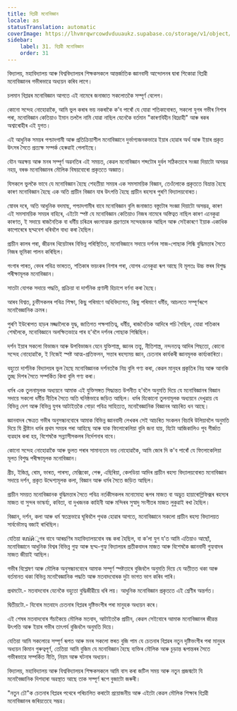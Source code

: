 ```yaml
---
title: বিপ্লৱী মনোবিজ্ঞান
locale: as
statusTranslation: automatic
coverImage: https://lhvmrqwrcowdvduuaukz.supabase.co/storage/v1/object/public/strapi-uploads/small_cover-educacion-fundamental.webp-2d51a7828a2b1309555be27f7e2a61a0.webp
sidebar:
    label: 31. বিপ্লৱী মনোবিজ্ঞান
    order: 31
---
```

বিদ্যালয়, মহাবিদ্যালয় আৰু বিশ্ববিদ্যালয়ৰ শিক্ষকসকলে আন্তৰ্জাতিক জ্ঞানবাদী আন্দোলনৰ দ্বাৰা শিকোৱা বিপ্লৱী মনোবিজ্ঞানৰ গভীৰভাৱে অধ্যয়ন কৰিব লাগে।

চলমান বিপ্লৱৰ মনোবিজ্ঞান আগতে এই নামেৰে জনাজাত সকলোতকৈ সম্পূৰ্ণ বেলেগ।

কোনো সন্দেহ নোহোৱাকৈ, আমি ভুল কৰাৰ ভয় নকৰাকৈ ক’ব পাৰোঁ যে যোৱা শতিকাবোৰত, সকলো যুগৰ গভীৰ নিশাৰ পৰা, মনোবিজ্ঞান কেতিয়াও ইমান তললৈ নামি যোৱা নাছিল যেনেকৈ বৰ্তমান "কাৰণবিহীন বিদ্ৰোহী" আৰু ৰকৰ অশ্বাৰোহীৰ এই যুগত।

এই আধুনিক সময়ৰ পশ্চাদগামী আৰু প্ৰতিক্ৰিয়াশীল মনোবিজ্ঞানে দুৰ্ভাগ্যজনকভাৱে ইয়াৰ হোৱাৰ অৰ্থ আৰু ইয়াৰ প্ৰকৃত উৎসৰ সৈতে প্ৰত্যক্ষ সম্পৰ্ক হেৰুৱাই পেলাইছে।

যৌন অৱক্ষয় আৰু মনৰ সম্পূৰ্ণ অৱনতিৰ এই সময়ত, কেৱল মনোবিজ্ঞান শব্দটোৰ দুৰ্বল সঠিকতাৰে সংজ্ঞা দিয়াটো অসম্ভৱ নহয়, বৰঞ্চ মনোবিজ্ঞানৰ মৌলিক বিষয়বোৰো প্ৰকৃততে অজ্ঞাত।

যিসকলে ভুলকৈ ভাবে যে মনোবিজ্ঞান হৈছে শেহতীয়া সময়ৰ এক সমসাময়িক বিজ্ঞান, তেওঁলোকে প্ৰকৃততে বিভ্ৰান্ত হৈছে কাৰণ মনোবিজ্ঞান হৈছে এক অতি প্ৰাচীন বিজ্ঞান যাৰ উৎপত্তি হৈছে প্ৰাচীন ৰহস্যৰ পুৰণি বিদ্যালয়বোৰত।

স্নোবৰ দৰে, অতি আধুনিক বদমাছ, পশ্চাদগামীৰ বাবে মনোবিজ্ঞান বুলি জনাজাত বস্তুটোৰ সংজ্ঞা দিয়াটো অসম্ভৱ, কাৰণ এই সমসাময়িক সময়ৰ বাহিৰে, এইটো স্পষ্ট যে মনোবিজ্ঞান কেতিয়াও নিজৰ নামেৰে অস্তিত্বত নাছিল কাৰণ এনেকুৱা কাৰণত, ই সদায়ে ৰাজনৈতিক বা ধৰ্মীয় চৰিত্ৰৰ ধ্বংসাত্মক প্ৰৱণতাৰ সন্দেহজনক আছিল আৰু সেইকাৰণে ইয়াক একাধিক কাপোৰেৰে ছদ্মবেশ ধৰিবলৈ বাধ্য কৰা হৈছিল।

প্ৰাচীন কালৰ পৰা, জীৱনৰ থিয়েটাৰৰ বিভিন্ন পৰিস্থিতিত, মনোবিজ্ঞানে সদায়ে দৰ্শনৰ সাজ-পোছাক পিন্ধি বুদ্ধিমত্তাৰ সৈতে নিজৰ ভূমিকা পালন কৰিছিল।

গংগাৰ পাৰত, বেদৰ পবিত্ৰ ভাৰতত, শতিকাৰ ভয়ংকৰ নিশাৰ পৰা, যোগৰ এনেকুৱা ৰূপ আছে যি মূলতঃ উচ্চ স্তৰৰ বিশুদ্ধ পৰীক্ষামূলক মনোবিজ্ঞান।

সাতটা যোগক সদায়ে পদ্ধতি, প্ৰক্ৰিয়া বা দাৰ্শনিক প্ৰণালী হিচাপে বৰ্ণনা কৰা হৈছে।

আৰব বিশ্বত, চুফীসকলৰ পবিত্ৰ শিক্ষা, কিছু পৰিমাণে অধিবিদ্যাগত, কিছু পৰিমাণে ধৰ্মীয়, আচলতে সম্পূৰ্ণৰূপে মনোবৈজ্ঞানিক ক্ৰমৰ।

পুৰণি ইউৰোপত হাড়ৰ মজ্জালৈকে যুদ্ধ, জাতিগত পক্ষপাতিত্ব, ধৰ্মীয়, ৰাজনৈতিক আদিৰে পচি গৈছিল, যোৱা শতিকাৰ শেষলৈকে, মনোবিজ্ঞানে অলক্ষিতভাৱে পাৰ হ'বলৈ দৰ্শনৰ পোছাক পিন্ধিছিল।

দৰ্শন ইয়াৰ সকলো বিভাজন আৰু উপবিভাজন যেনে যুক্তিশাস্ত্র, জ্ঞানৰ তত্ত্ব, নীতিশাস্ত্ৰ, নন্দনতত্ব আদিৰ পিছতো, কোনো সন্দেহ নোহোৱাকৈ, ই নিজেই স্পষ্ট আত্ম-প্ৰতিফলন, সত্তাৰ ৰহস্যময় জ্ঞান, চেতনাৰ কাৰ্যকৰী জ্ঞানমূলক কাৰ্য্যকাৰিতা।

বহুতো দাৰ্শনিক বিদ্যালয়ৰ ভুল হৈছে মনোবিজ্ঞানক দৰ্শনতকৈ নিম্ন বুলি গণ্য কৰা, কেৱল মানুহৰ প্ৰকৃতিৰ নিম্ন আৰু আনকি তুচ্ছ দিশৰ সৈতে সম্পৰ্কিত কিবা বুলি গণ্য কৰা।

ধৰ্মৰ এক তুলনামূলক অধ্যয়নে আমাক এই যুক্তিসঙ্গত সিদ্ধান্তত উপনীত হ'বলৈ অনুমতি দিয়ে যে মনোবিজ্ঞানৰ বিজ্ঞান সদায়ে সকলো ধৰ্মীয় নীতিৰ সৈতে অতি ঘনিষ্ঠভাৱে জড়িত আছিল। ধৰ্মৰ যিকোনো তুলনামূলক অধ্যয়নে দেখুৱায় যে বিভিন্ন দেশ আৰু বিভিন্ন যুগৰ আটাইতকৈ গোড়া পবিত্ৰ সাহিত্যত, মনোবৈজ্ঞানিক বিজ্ঞানৰ আচৰিত ধন আছে।

জ্ঞানবাদৰ ক্ষেত্ৰত গভীৰ অনুসন্ধানবোৰে আমাক বিভিন্ন জ্ঞানবাদী লেখকৰ সেই আচৰিত সংকলন বিচাৰি উলিয়াবলৈ অনুমতি দিয়ে যি খ্ৰীষ্টান ধৰ্মৰ প্ৰথম সময়ৰ পৰা আহিছে আৰু যাক ফিলোকেলিয়া বুলি জনা যায়, যিটো আজিকালিও পূব গীৰ্জাত ব্যৱহাৰ কৰা হয়, বিশেষকৈ সন্ন্যাসীসকলৰ নিৰ্দেশনাৰ বাবে।

কোনো সন্দেহ নোহোৱাকৈ আৰু ভুলত পৰাৰ সামান্যতম ভয় নোহোৱাকৈ, আমি জোৰ দি ক'ব পাৰোঁ যে ফিলোকেলিয়া মূলত বিশুদ্ধ পৰীক্ষামূলক মনোবিজ্ঞান।

গ্ৰীচ, ইজিপ্ত, ৰোম, ভাৰত, পাৰস্য, মেক্সিকো, পেৰু, এছিৰিয়া, কেলডিয়া আদিৰ প্ৰাচীন ৰহস্য বিদ্যালয়বোৰত মনোবিজ্ঞান সদায়ে দৰ্শন, প্ৰকৃত উদ্দেশ্যমূলক কলা, বিজ্ঞান আৰু ধৰ্মৰ সৈতে জড়িত আছিল।

প্ৰাচীন সময়ত মনোবিজ্ঞানক বুদ্ধিমত্তাৰ সৈতে পবিত্ৰ নৰ্তকীসকলৰ মনোমোহা ৰূপৰ মাজত বা অদ্ভুত হায়াৰোগ্লিফিক্সৰ ৰহস্যৰ মাজত বা সুন্দৰ ভাস্কৰ্য্য, কবিতা, বা দুখজনক কাহিনী আৰু মন্দিৰৰ সুস্বাদু সংগীতৰ মাজত লুকুৱাই ৰখা হৈছিল।

বিজ্ঞান, দৰ্শন, কলা আৰু ধৰ্ম স্বতন্ত্ৰভাৱে ঘূৰিবলৈ পৃথক হোৱাৰ আগতে, মনোবিজ্ঞানে সকলো প্ৰাচীন ৰহস্য বিদ্যালয়ত সাৰ্বভৌমত্ব বজাই ৰাখিছিল।

যেতিয়া কлійুগৰ বাবে আৰম্ভণিৰ মহাবিদ্যালয়বোৰ বন্ধ কৰা হৈছিল, বা ক’লা যুগ য'ত আমি এতিয়াও আছোঁ, মনোবিজ্ঞানে আধুনিক বিশ্বৰ বিভিন্ন গুহ্য আৰু ছদ্ম-গুহ্য বিদ্যালয়ৰ প্ৰতীকবাদৰ মাজত আৰু বিশেষকৈ জ্ঞানবাদী গুহ্যবাদৰ মাজত জীয়াই আছিল।

গভীৰ বিশ্লেষণ আৰু মৌলিক অনুসন্ধানবোৰে আমাক সম্পূৰ্ণ স্পষ্টতাৰে বুজিবলৈ অনুমতি দিয়ে যে অতীতত থকা আৰু বৰ্তমানত থকা বিভিন্ন মনোবৈজ্ঞানিক পদ্ধতি আৰু মতবাদবোৰক দুটা ভাগত ভাগ কৰিব পাৰি।

প্ৰথমটো.- মতবাদবোৰ যেনেকৈ বহুতো বুদ্ধিজীৱীয়ে ধৰি লয়। আধুনিক মনোবিজ্ঞান প্ৰকৃততে এই শ্ৰেণীৰ অন্তৰ্গত।

দ্বিতীয়টো.- যিবোৰ মতবাদে চেতনাৰ বিপ্লৱৰ দৃষ্টিভংগীৰ পৰা মানুহক অধ্যয়ন কৰে।

এই শেষৰ মতবাদবোৰ সঁচাকৈয়ে মৌলিক মতবাদ, আটাইতকৈ প্ৰাচীন, কেৱল সেইবোৰে আমাক মনোবিজ্ঞানৰ জীৱন্ত উৎপত্তি আৰু ইয়াৰ গভীৰ তাৎপৰ্য বুজিবলৈ অনুমতি দিয়ে।

যেতিয়া আমি সকলোৱে সম্পূৰ্ণ ৰূপত আৰু মনৰ সকলো স্তৰত বুজি পাম যে চেতনাৰ বিপ্লৱৰ নতুন দৃষ্টিভংগীৰ পৰা মানুহৰ অধ্যয়ন কিমান গুৰুত্বপূৰ্ণ, তেতিয়া আমি বুজিম যে মনোবিজ্ঞান হৈছে ব্যক্তিৰ মৌলিক আৰু চূড়ান্ত ৰূপান্তৰৰ সৈতে গভীৰভাৱে সম্পৰ্কিত নীতি, নিয়ম আৰু ঘটনাৰ অধ্যয়ন।

বিদ্যালয়, মহাবিদ্যালয় আৰু বিশ্ববিদ্যালয়ৰ শিক্ষকসকলে আমি বাস কৰা জটিল সময় আৰু নতুন প্ৰজন্মটো যি মনোবৈজ্ঞানিক দিশহাৰা অৱস্থাত আছে তাক সম্পূৰ্ণ ৰূপে বুজাটো জৰুৰী।

"নতুন ঢৌ"ক চেতনাৰ বিপ্লৱৰ পথেৰে পৰিচালিত কৰাটো প্ৰয়োজনীয় আৰু এইটো কেৱল মৌলিক শিক্ষাৰ বিপ্লৱী মনোবিজ্ঞানৰ জৰিয়তেহে সম্ভৱ।

